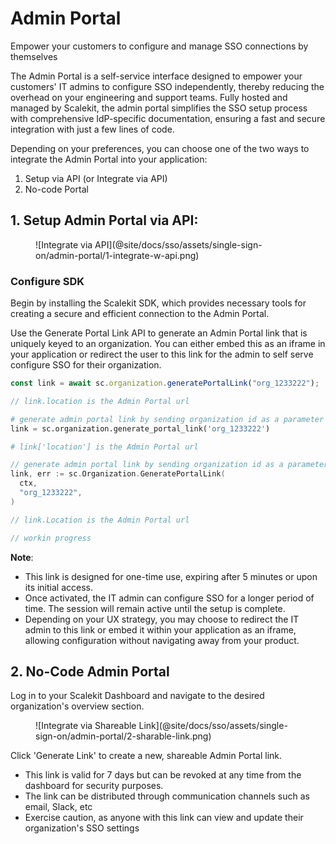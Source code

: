 

# Admin Portal

<Subtitle>Empower your customers to configure and manage SSO connections by themselves</Subtitle>

The Admin Portal is a self-service interface designed to empower your customers' IT admins to configure SSO independently, thereby reducing the overhead on your engineering and support teams. Fully hosted and managed by Scalekit, the admin portal simplifies the SSO setup process with comprehensive IdP-specific documentation, ensuring a fast and secure integration with just a few lines of code.

Depending on your preferences, you can choose one of the two ways to integrate the Admin Portal into your application:

1. Setup via API (or Integrate via API)
2. No-code Portal

## 1. Setup Admin Portal via API:

<figure className="width-50">
  ![Integrate via
  API](@site/docs/sso/assets/single-sign-on/admin-portal/1-integrate-w-api.png)
</figure>

### Configure SDK

Begin by installing the Scalekit SDK, which provides necessary tools for creating a secure and efficient connection to the Admin Portal.

<InstallSDK />

Use the Generate Portal Link API to generate an Admin Portal link that is uniquely keyed to an organization. You can either embed this as an iframe in your application or redirect the user to this link for the admin to self serve configure SSO for their organization.

<Tabs groupId="tech-stack">
<TabItem value="nodejs" label="Node.js">

```javascript showLineNumbers
const link = await sc.organization.generatePortalLink("org_1233222");

// link.location is the Admin Portal url
```

 </TabItem>
 <TabItem value="py" label="Python">

 ```python showLineNumbers
 # generate admin portal link by sending organization id as a parameter
 link = sc.organization.generate_portal_link('org_1233222')

 # link['location'] is the Admin Portal url

 ```

 </TabItem>
 <TabItem value="golang" label="Go">

 ```go showLineNumbers
 // generate admin portal link by sending organization id as a parameter
 link, err := sc.Organization.GeneratePortalLink(
   ctx,
   "org_1233222",
 )

 // link.Location is the Admin Portal url
 ```

 </TabItem>

 <TabItem value="java" label="Java">

```java
// workin progress
```

</TabItem>
</Tabs>

**Note**:

- This link is designed for one-time use, expiring after 5 minutes or upon its initial access.
- Once activated, the IT admin can configure SSO for a longer period of time. The session will remain active until the setup is complete.
- Depending on your UX strategy, you may choose to redirect the IT admin to this link or embed it within your application as an iframe, allowing configuration without navigating away from your product.

## 2. No-Code Admin Portal

Log in to your Scalekit Dashboard and navigate to the desired organization's overview section.

<figure className="width-50">
  ![Integrate via Shareable
  Link](@site/docs/sso/assets/single-sign-on/admin-portal/2-sharable-link.png)
</figure>

<!-- <Show screenshot> -->

Click 'Generate Link' to create a new, shareable Admin Portal link.

- This link is valid for 7 days but can be revoked at any time from the dashboard for security purposes.
- The link can be distributed through communication channels such as email, Slack, etc
- Exercise caution, as anyone with this link can view and update their organization's SSO settings
